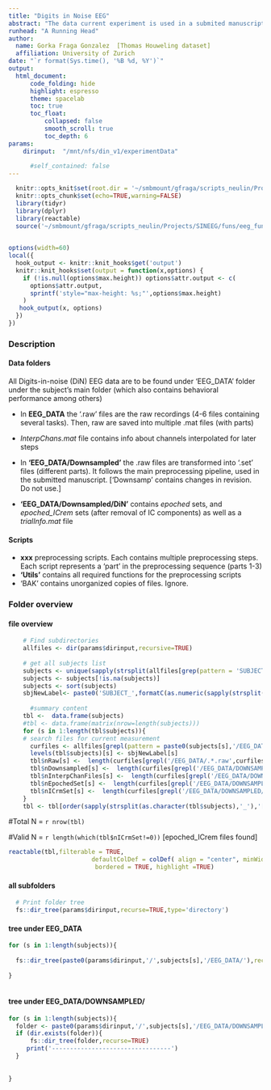 ```yaml
---
title: "Digits in Noise EEG" 
abstract: "The data current experiment is used in a submited manuscript by Thomas Houweling (under review). It is set to examine associations between EEG activity and speech in noise recognition. Task requires hearing a digit name embbeded in different levels of noise and pressing the corresponding digit in a pad (digits are 1:6,8:9). <br><br> Data from N = 25 adults (after 7 subjects discarded;initial sample mean age 23.5, SD=3.9 years; 29 female)  <br><br>  Performance measures per trial are accuracy (correct/incorrect) and clarity rating (1-9 subjective scale). SNR of presentation are calibrated per individual in a pretest,  defining 3 SNR levels: SRT50 (50% correctness in calibration test), SRT-1.5db (noisier), SRT+1.5db (less noisy). <br><br> Prestimulus alpha power (8.5-12Hz) in noisy trials was higher for correct than for incorrect trials, and for those rated as clearer vs less clear. Linear mixed effect logistic regression model: accuracy ~ α power * SNR + (1|subject:digit) using source-reconstructed power found significant prediction in a left posterior temporal area in -300  to -50 ms. Interaction with stimuli difficulty: positive influence of alpha for recognizing clearer targets, but negative influence for the less clear targets." 
runhead: "A Running Head"
author:
  name: Gorka Fraga Gonzalez  [Thomas Houweling dataset]
  affiliation: University of Zurich 
date: "`r format(Sys.time(), '%B %d, %Y')`"
output: 
  html_document:
      code_folding: hide
      highlight: espresso
      theme: spacelab
      toc: true
      toc_float:
          collapsed: false
          smooth_scroll: true
          toc_depth: 6
params:
    dirinput:  "/mnt/nfs/din_v1/experimentData"
        
      #self_contained: false
---
```


```r
  
  knitr::opts_knit$set(root.dir = '~/smbmount/gfraga/scripts_neulin/Projects/SINEEG')    
  knitr::opts_chunk$set(echo=TRUE,warning=FALSE)
  library(tidyr)
  library(dplyr)
  library(reactable)
  source('~/smbmount/gfraga/scripts_neulin/Projects/SINEEG/funs/eeg_funs.R')
  

```

```r
options(width=60)
local({
  hook_output <- knitr::knit_hooks$get('output')
  knitr::knit_hooks$set(output = function(x,options) {
    if (!is.null(options$max.height)) options$attr.output <- c(
      options$attr.output,
      sprintf('style="max-height: %s;"',options$max.height)
    )
   hook_output(x, options)    
  })
})

```

### Description

#### Data folders

All Digits-in-noise (DiN) EEG data are to be found under 'EEG_DATA' folder under the subject's main folder (which also contains behavioral performance among others)

-   In **EEG_DATA** the '.raw' files are the raw recordings (4-6 files containing several tasks). Then, raw are saved into multiple .mat files (with parts)

-   *InterpChans.mat* file contains info about channels interpolated for later steps

-   In **'EEG_DATA/Downsampled'** the .raw files are transformed into '.set' files (different parts). It follows the main preprocessing pipeline, used in the submitted manuscript. ['Downsamp' contains changes in revision. Do not use.]

-   **'EEG_DATA/Downsampled/DiN'** contains *epoched* sets, and *epoched_ICrem* sets (after removal of IC components) as well as a *trialInfo.mat* file


#### Scripts 

- **xxx** preprocessing scripts. Each contains multiple preprocessing steps. Each script represents a 'part' in the preprocessing sequence (parts 1-3)
- **'Utils'** contains all required functions for the preprocessing scripts 
- 'BAK' contains unorganized copies of files. Ignore. 

### Folder overview{.tabset}

#### file overview

```r
    # Find subdirectories
    allfiles <- dir(params$dirinput,recursive=TRUE)
    
    # get all subjects list
    subjects <- unique(sapply(strsplit(allfiles[grep(pattern = 'SUBJECT_',allfiles)],'/'),'[',1))
    subjects <- subjects[!is.na(subjects)]
    subjects <- sort(subjects)
    sbjNewLabel<- paste0('SUBJECT_',formatC(as.numeric(sapply(strsplit(subjects,split = '_'),'[[',2)),  width = 2, format = "d", flag = "0"))
  
      #summary content
    tbl <-  data.frame(subjects)
    #tbl <- data.frame(matrix(nrow=length(subjects)))
    for (s in 1:length(tbl$subjects)){
    # search files for current measurement
      curfiles <- allfiles[grepl(pattern = paste0(subjects[s],'/EEG_DATA/'),allfiles)]
      levels(tbl$subjects)[s] <- sbjNewLabel[s]
      tbl$nRaw[s] <-  length(curfiles[grepl('/EEG_DATA/.*.raw',curfiles)])
      tbl$nDownsampled[s] <-  length(curfiles[grepl('/EEG_DATA/DOWNSAMPLED/.*.downsampled_merged.set',curfiles)])
      tbl$nInterpChanFiles[s] <-  length(curfiles[grepl('/EEG_DATA/DOWNSAMPLED/interpChans.mat',curfiles)])
      tbl$nEpochedSet[s] <-  length(curfiles[grepl('/EEG_DATA/DOWNSAMPLED/DiN/.*.epoched.set',curfiles)])
      tbl$nICrmSet[s] <-  length(curfiles[grepl('/EEG_DATA/DOWNSAMPLED/DiN/.*.epoched_ICrem.set',curfiles)])
    }
    tbl <- tbl[order(sapply(strsplit(as.character(tbl$subjects),'_'),'[[',2)),]


```

#Total N = `r nrow(tbl)` 

#Valid N = `r length(which(tbl$nICrmSet!=0))` [epoched_ICrem files found]


```r

reactable(tbl,filterable = TRUE,
                       defaultColDef = colDef( align = "center", minWidth = 70,headerStyle = list(background = "#f7f7f8")),
                        bordered = TRUE, highlight =TRUE) 


```

#### all subfolders

```r
  
  # Print folder tree    
  fs::dir_tree(params$dirinput,recurse=TRUE,type='directory')

```

#### tree under EEG_DATA

```r

for (s in 1:length(subjects)){
  
  fs::dir_tree(paste0(params$dirinput,'/',subjects[s],'/EEG_DATA/'),recurse=TRUE)
  
}
  
```
#### tree under EEG_DATA/DOWNSAMPLED/

```r

for (s in 1:length(subjects)){
  folder <- paste0(params$dirinput,'/',subjects[s],'/EEG_DATA/DOWNSAMPLED/')
  if (dir.exists(folder)){
      fs::dir_tree(folder,recurse=TRUE)
     print('---------------------------------')
  }
    
  
}
  
```
